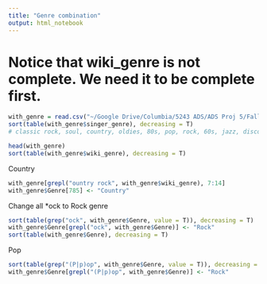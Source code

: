 ```yaml
---
title: "Genre combination"
output: html_notebook
---
```

###########################################################################
# Notice that wiki_genre is not complete. We need it to be complete first.
###########################################################################
```r
with_genre = read.csv("~/Google Drive/Columbia/5243 ADS/ADS Proj 5/Fall2016-proj5-grp2/data/Billboard/with_genre.csv", na.strings = "Not Found")
sort(table(with_genre$singer_genre), decreasing = T)
# classic rock, soul, country, oldies, 80s, pop, rock, 60s, jazz, disco, rock n roll, blues
```

```r
head(with_genre)
sort(table(with_genre$wiki_genre), decreasing = T)
```
Country
```r
with_genre[grepl("ountry rock", with_genre$wiki_genre), 7:14]
with_genre$Genre[785] <- "Country"
```
Change all *ock to Rock genre
```r
sort(table(grep("ock", with_genre$Genre, value = T)), decreasing = T)
with_genre$Genre[grepl("ock", with_genre$Genre)] <- "Rock"
sort(table(with_genre$Genre), decreasing = T)
```
Pop
```r
sort(table(grep("(P|p)op", with_genre$Genre, value = T)), decreasing = T)
with_genre$Genre[grepl("(P|p)op", with_genre$Genre)] <- "Rock"

```


